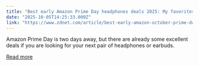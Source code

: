 ```yaml
---
title: "Best early Amazon Prime Day headphones deals 2025: My favorites deals ahead of the sale"
date: "2025-10-05T14:25:33.000Z"
link: "https://www.zdnet.com/article/best-early-amazon-october-prime-day-headphones-deals/"
---
```


Amazon Prime Day is two days away, but there are already some excellent deals if you are looking for your next pair of headphones or earbuds.

[Read more](https://www.zdnet.com/article/best-early-amazon-october-prime-day-headphones-deals/)
